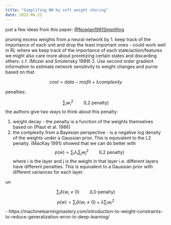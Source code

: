 ```yaml
---
title: "Simplifing NN by soft weight sharing"
date: 2022-06-22
---
```


just a few ideas from this paper: [@Nowlan1991Simplifing](https://www.cs.utoronto.ca/~hinton/absps/sunspots.pdf) 

pruning excess weights from a neural network by
1. keep track of the importance of each unit and drop the least important ones - could work well in RL where we keep track of the importance of each state/action/features
   we might also care more about proretizing certain states and discarding others. c.f. (Mozer and Smolensky 1989)
2. Use second order gradient information to estimate network sensitivity to weight changes and purne based on that.

$$
cost = data-misfit + \lambda complexity
$$


penalties:

$$
\sum_{i} w_i^2 \qquad \text{(L2 penalty)}
$$
the authors give two ways to think about this penalty:

1. weight decay - the penalty is a function of the weights themselves based on (Plaut et al. 1986)
2. the complexity from a Bayesian perspective - is a negative log density of the weights under a Gaussian prior. 
This is equivalent to the L2 penalty. (MacKay 1991) showed that we can do better with
$$
p(w) =\sum_i \lambda_i \sum_{j} w_j^2 \qquad \text{(L2 penalty)}
$$
where i is the layer and j is the weight in that layer i.e. different layers have different penalties. This is equivalent to a Gaussian prior with different variances for each layer.

un


$$
\sum_{i} \delta(w{_i\ne 0}) \qquad \text{(L0 penalty)}
$$
$$
p(w) = \sum_{i} \delta(w_i \ne 0) + \lambda \sum_{i} w_i^2
$$
- https://machinelearningmastery.com/introduction-to-weight-constraints-to-reduce-generalization-error-in-deep-learning/